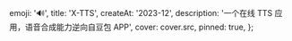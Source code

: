 
  emoji: '🔊',
  title: 'X-TTS',
  createAt: '2023-12',
  description: '一个在线 TTS 应用，语音合成能力逆向自豆包 APP',
  cover: cover.src,
  pinned: true,
};
